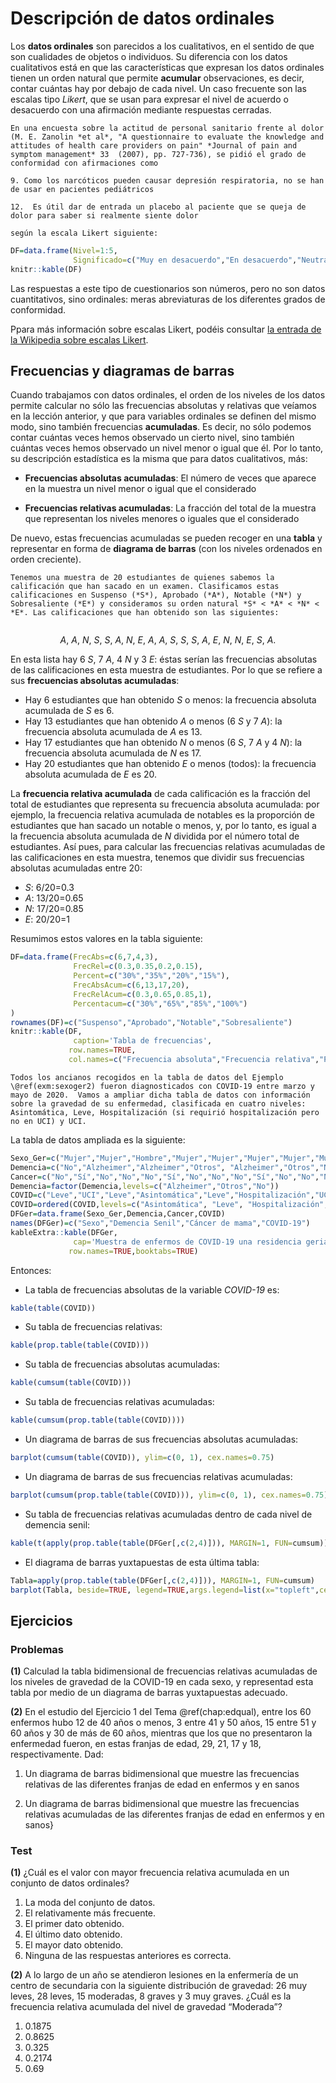 # Descripción de datos ordinales 

Los **datos ordinales** son parecidos a los cualitativos, en el sentido de que son cualidades de objetos o individuos. Su diferencia con los datos cualitativos está en que las características que expresan los datos ordinales tienen un orden natural que permite **acumular**  observaciones, es decir, contar cuántas hay por debajo de cada nivel. Un caso frecuente son las escalas tipo *Likert*, que se usan para expresar el nivel de acuerdo o desacuerdo con una afirmación mediante respuestas cerradas.

```example
En una encuesta sobre la actitud de personal sanitario frente al dolor (M. E. Zanolin *et al*, "A questionnaire to evaluate the knowledge and attitudes of health care providers on pain" *Journal of pain and symptom management* 33  (2007), pp. 727-736), se pidió el grado de conformidad con afirmaciones como

9. Como los narcóticos pueden causar depresión respiratoria, no se han de usar en pacientes pediátricos

12.  Es útil dar de entrada un placebo al paciente que se queja de dolor para saber si realmente siente dolor

según la escala Likert siguiente:

```

```r
DF=data.frame(Nivel=1:5,
              Significado=c("Muy en desacuerdo","En desacuerdo","Neutral","De acuerdo","Muy de acuerdo"))
knitr::kable(DF)
```

Las respuestas a este tipo de cuestionarios son números, pero no son datos cuantitativos, sino ordinales: meras abreviaturas de los diferentes grados de conformidad.


Ppara más información sobre escalas Likert, podéis consultar  [la entrada de la Wikipedia sobre escalas Likert](http://es.wikipedia.org/wiki/Escalas_Likert).

## Frecuencias y diagramas de barras

Cuando trabajamos con datos ordinales, el orden de los niveles de los datos permite calcular no sólo las frecuencias absolutas y relativas que veíamos en la lección anterior, y que para variables ordinales se definen del mismo modo, sino también frecuencias **acumuladas**. Es decir, no sólo podemos contar cuántas veces hemos observado un cierto nivel, sino también cuántas veces hemos observado un nivel menor o igual que él. Por lo tanto, su descripción estadística es la misma que para datos cualitativos, más:

* **Frecuencias absolutas acumuladas**: El número de veces  que aparece en la muestra un nivel menor o igual que el considerado 

* **Frecuencias relativas acumuladas**: La fracción del total de la muestra que representan los niveles menores o iguales que el considerado

De nuevo, estas frecuencias acumuladas se pueden recoger en una **tabla** y representar en forma de **diagrama de barras** (con los niveles ordenados en orden creciente).


```example
Tenemos una muestra de 20 estudiantes de quienes sabemos la calificación que han sacado en un examen. Clasificamos estas calificaciones en Suspenso (*S*), Aprobado (*A*), Notable (*N*) y Sobresaliente (*E*) y consideramos su orden natural *S* < *A* < *N* < *E*. Las calificaciones que han obtenido son las siguientes:
  
```

<p style="text-align:center">*A*, *A*, *N*, *S*, *S*, *A*, *N*, *E*, *A*, *A*, *S*, *S*, *S*, *A*, *E*, *N*, *N*, *E*, *S*, *A*.</p> 
  
En esta lista hay 6 *S*, 7 *A*, 4 *N* y 3 *E*: éstas serían las frecuencias absolutas de las calificaciones en esta muestra de estudiantes. Por lo que se refiere a sus **frecuencias absolutas acumuladas**:

* Hay 6 estudiantes que han obtenido *S* o menos: la frecuencia absoluta acumulada de *S* es 6.
* Hay 13 estudiantes que han obtenido *A* o menos (6 *S* y 7 *A*): la frecuencia absoluta acumulada de *A* es 13.
* Hay 17 estudiantes que han obtenido *N* o menos (6 *S*, 7 *A* y 4 *N*): la frecuencia absoluta acumulada de *N* es 17.
* Hay 20 estudiantes que han obtenido *E* o menos (todos): la frecuencia absoluta acumulada de *E* es 20.

La **frecuencia relativa acumulada**  de cada calificación es la fracción del total de estudiantes que representa su frecuencia absoluta acumulada: por ejemplo, la frecuencia relativa acumulada de notables es la proporción de estudiantes que han sacado  un notable o menos, y, por lo tanto, es igual a la frecuencia absoluta acumulada de *N* dividida por el número total de estudiantes. Así pues, para calcular las frecuencias relativas acumuladas de las calificaciones en esta muestra, tenemos que dividir sus frecuencias absolutas acumuladas entre 20:

* *S*: 6/20=0.3
* *A*: 13/20=0.65
* *N*: 17/20=0.85
* *E*:  20/20=1

Resumimos estos valores en la tabla siguiente:

```r
DF=data.frame(FrecAbs=c(6,7,4,3),
              FrecRel=c(0.3,0.35,0.2,0.15),
              Percent=c("30%","35%","20%","15%"),
              FrecAbsAcum=c(6,13,17,20),
              FrecRelAcum=c(0.3,0.65,0.85,1),
              Percentacum=c("30%","65%","85%","100%")
)
rownames(DF)=c("Suspenso","Aprobado","Notable","Sobresaliente")
knitr::kable(DF,
              caption='Tabla de frecuencias',
             row.names=TRUE,
             col.names=c("Frecuencia absoluta","Frecuencia relativa","Porcentaje","Frecuencia absoluta acumulada","Frecuencia relativa acumulada","Porcentaje acumulado"))
```

```example
Todos los ancianos recogidos en la tabla de datos del Ejemplo \@ref(exm:sexoger2) fueron diagnosticados con COVID-19 entre marzo y mayo de 2020.  Vamos a ampliar dicha tabla de datos con información sobre la gravedad de su enfermedad, clasificada en cuatro niveles: Asintomática, Leve, Hospitalización (si requirió hospitalización pero no en UCI) y UCI.

```

La tabla de datos ampliada es la siguiente:

```r
Sexo_Ger=c("Mujer","Mujer","Hombre","Mujer","Mujer","Mujer","Mujer","Mujer","Hombre","Mujer","Hombre","Hombre","Mujer","Mujer","Hombre","Mujer","Mujer","Mujer","Mujer","Hombre")
Demencia=c("No","Alzheimer","Alzheimer","Otros", "Alzheimer","Otros","No","Alzheimer","Otros","Otros","Alzheimer","Alzheimer","No","No","Alzheimer","No","No","No","Alzheimer","No")
Cancer=c("No","Sí","No","No","No","Sí","No","No","No","Sí","No","No","No","No","No","Sí","No","No","No","No")
Demencia=factor(Demencia,levels=c("Alzheimer","Otros","No"))
COVID=c("Leve","UCI","Leve","Asintomática","Leve","Hospitalización","UCI","Leve","Leve","Leve","Leve","Hospitalización","Leve","Asintomática","Leve","Asintomática","Leve","Hospitalización","Hospitalización","Leve")
COVID=ordered(COVID,levels=c("Asintomática", "Leve", "Hospitalización","UCI"))
DFGer=data.frame(Sexo_Ger,Demencia,Cancer,COVID)
names(DFGer)=c("Sexo","Demencia Senil","Cáncer de mama","COVID-19")
kableExtra::kable(DFGer,
              cap='Muestra de enfermos de COVID-19 una residencia geriátrica',
             row.names=TRUE,booktabs=TRUE)
```

Entonces:

* La tabla de frecuencias absolutas de la variable *COVID-19* es:
```r
kable(table(COVID))
```

* Su tabla de frecuencias relativas:
```r
kable(prop.table(table(COVID)))
```

* Su tabla de frecuencias absolutas acumuladas:
```r
kable(cumsum(table(COVID)))
```

* Su tabla de frecuencias relativas acumuladas:
```r
kable(cumsum(prop.table(table(COVID))))
```

* Un diagrama de barras de sus frecuencias absolutas acumuladas:

```r
barplot(cumsum(table(COVID)), ylim=c(0, 1), cex.names=0.75)
```

* Un diagrama de barras de sus frecuencias relativas acumuladas:

```r
barplot(cumsum(prop.table(table(COVID))), ylim=c(0, 1), cex.names=0.75)
```

* Su tabla de frecuencias relativas acumuladas dentro de cada nivel de demencia senil:

```r
kable(t(apply(prop.table(table(DFGer[,c(2,4)])), MARGIN=1, FUN=cumsum)))
```

* El diagrama de barras yuxtapuestas de esta  última tabla:

```r
Tabla=apply(prop.table(table(DFGer[,c(2,4)])), MARGIN=1, FUN=cumsum)
barplot(Tabla, beside=TRUE, legend=TRUE,args.legend=list(x="topleft",cex=0.5))
```


## Ejercicios

### Problemas {-}

**(1)** Calculad la tabla bidimensional de frecuencias relativas acumuladas de los niveles de gravedad de la COVID-19 en cada sexo, y representad esta tabla por medio de un diagrama de barras yuxtapuestas adecuado.

**(2)** En el estudio del Ejercicio 1 del Tema \@ref(chap:edqual), entre los 60 enfermos hubo 12  de 40 años o menos, 3  entre 41 y 50 años, 15  entre 51 y 60 años y 30 de más de 60 años, mientras que los que no presentaron la enfermedad fueron, en estas franjas de edad, 29, 21, 17 y 18, respectivamente. Dad:

1. Un diagrama de barras bidimensional que muestre las frecuencias relativas de las diferentes franjas de edad en enfermos y en sanos

2. Un diagrama de barras bidimensional que muestre las frecuencias relativas acumuladas de las diferentes franjas de edad en enfermos y en sanos}


### Test {-}


**(1)** ¿Cuál es el valor con mayor frecuencia relativa acumulada en un conjunto de datos ordinales?

1. La moda del conjunto de datos.
1. El relativamente más frecuente.
1. El primer dato obtenido.  
1. El último dato obtenido.  
1. El mayor dato obtenido. 
1. Ninguna de las respuestas anteriores es correcta.

**(2)** A lo largo de un año se atendieron lesiones en la enfermería de un centro de secundaria con la siguiente distribución de gravedad: 26 muy leves, 28 leves, 15 moderadas, 8 graves y 3 muy graves. ¿Cuál es la frecuencia relativa acumulada del nivel de gravedad "Moderada"?

1. 0.1875
2. 0.8625 
3. 0.325
4. 0.2174
5. 0.69

